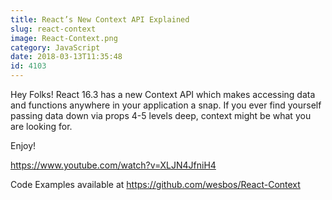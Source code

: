 ```yaml
---
title: React’s New Context API Explained
slug: react-context
image: React-Context.png
category: JavaScript
date: 2018-03-13T11:35:48
id: 4103
---
```


Hey Folks! React 16.3 has a new Context API which makes accessing data and functions anywhere in your application a snap. If you ever find yourself passing data down via props 4-5 levels deep, context might be what you are looking for.

Enjoy!

https://www.youtube.com/watch?v=XLJN4JfniH4

Code Examples available at https://github.com/wesbos/React-Context